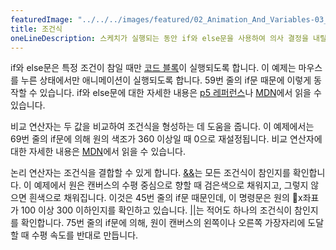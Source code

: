 ---
featuredImage: "../../../images/featured/02_Animation_And_Variables-03_Conditions-thumbnail.png"
title: 조건식
oneLineDescription: 스케치가 실행되는 동안 if와 else문을 사용하여 의사 결정을 내릴 수 있습니다.
---

if와 else문은 특정 조건이 참일 때만 <a href="https://developer.mozilla.org/en-US/docs/Web/JavaScript/Reference/Statements/block" target="_blank">코드 블록</a>이 실행되도록 합니다. 이 예제는 마우스를 누른 상태에서만 애니메이션이 실행되도록 합니다. 59번 줄의 if문 때문에 이렇게 동작할 수 있습니다. if와 else문에 대한 자세한 내용은 
<a href="https://p5js.org/reference/p5/if-else">p5 레퍼런스</a>나 
<a href="https://developer.mozilla.org/en-US/docs/Learn/JavaScript/Building_blocks/conditionals" target="_blank">MDN</a>에서 읽을 수 있습니다.

비교 연산자는 두 값을 비교하여 조건식을 형성하는 데 도움을 줍니다. 이 예제에서는 69번 줄의 if문에 의해 원의 색조가 360 이상일 때 0으로 재설정됩니다. 비교 연산자에 대한 자세한 내용은 <a href="https://developer.mozilla.org/en-US/docs/Web/JavaScript/Reference/Operators#relational_operators" target="_blank">MDN</a>에서 읽을 수 있습니다.

논리 연산자는 조건식을 결합할 수 있게 합니다. <a href="https://developer.mozilla.org/en-US/docs/Web/JavaScript/Reference/Operators/Logical_AND" target="_blank">&amp;&amp;</a>는 모든 조건식이 참인지를 확인합니다. 이 예제에서 원은 캔버스의 수평 중심으로 향할 때 검은색으로 채워지고, 그렇지 않으면 흰색으로 채워집니다. 이것은 45번 줄의 if문 때문인데, 이 명령문은 원의 x좌표가 100 이상 300 이하인지를 확인하고 있습니다. 
<a href="https://developer.mozilla.org/en-US/docs/Web/JavaScript/Reference/Operators/Logical_OR" target="_blank">||</a>는 적어도 하나의 조건식이 참인지를 확인합니다. 75번 줄의 if문에 의해, 원이 캔버스의 왼쪽이나 오른쪽 가장자리에 도달할 때 수평 속도를 반대로 만듭니다. 
